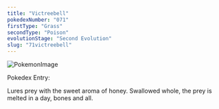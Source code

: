 ```yaml
---
title: "Victreebell"
pokedexNumber: "071"
firstType: "Grass"
secondType: "Poison"
evolutionStage: "Second Evolution"
slug: "71victreebell"
---
```


![PokemonImage](https://archives.bulbagarden.net/media/upload/thumb/e/e9/0071Victreebel.png/140px-0071Victreebel.png)

Pokedex Entry:

Lures prey with the sweet aroma of honey. Swallowed whole, the prey is melted in a day, bones and all.
